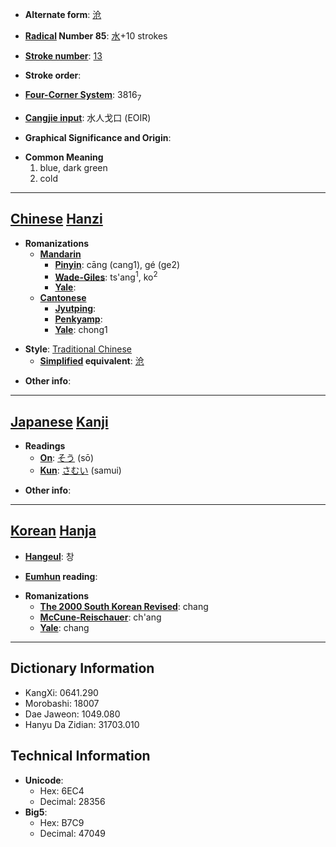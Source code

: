 * '''Alternate form''': [[沧]]

* '''[[Wiktionary:Chinese radical index| Radical]] Number 85''': [[Wiktionary:Chinese radical index 水|水]]+10 strokes

* '''[[Wiktionary:Chinese total strokes index|Stroke number]]''': [[Wiktionary:Chinese total strokes index 13|13]]

* '''Stroke order''': 

* '''[[Wiktionary:Chinese four corner index|Four-Corner System]]''': 3816<sub>7</sub>

* '''[[Wiktionary:Chinese Cangjie index|Cangjie input]]''': 水人戈口 (EOIR)

* '''Graphical Significance and Origin''': 

* '''Common Meaning'''
*#blue, dark green
*# cold


----

== [[Chinese]] [[Hanzi]] ==

* '''Romanizations'''
** '''[[Mandarin]]'''
*** '''[[Pinyin]]''': cāng (cang1), gé (ge2)
*** '''[[Wade-Giles]]''': ts'ang<sup>1</sup>, ko<sup>2</sup>
*** '''[[Yale]]''': 
** '''[[Cantonese]]'''
*** '''[[Jyutping]]''':
*** '''[[Penkyamp]]''': 
*** '''[[Yale]]''': chong1

* '''Style''': [[Traditional Chinese]] 
** '''[[Simplified Chinese|Simplified]] equivalent''': [[沧]]

* '''Other info''': 

----

== [[Japanese]] [[Kanji]] ==

* '''Readings'''
** '''[[On]]''': [[そう]] (sō)
** '''[[Kun]]''': [[さむい]] (samui)

* '''Other info''':  

----

== [[Korean]] [[Hanja]] ==

* '''[[Hangeul]]''': 창

* '''[[Eumhun]] reading''': 

* '''Romanizations'''
** '''[[The 2000 South Korean Revised Romanization|The 2000 South Korean Revised]]''': chang
** '''[[McCune-Reischauer]]''': ch'ang
** '''[[Yale]]''': chang

----

== Dictionary Information ==

* KangXi: 0641.290
* Morobashi: 18007
* Dae Jaweon: 1049.080
* Hanyu Da Zidian: 31703.010

== Technical Information ==

* '''Unicode''':
** Hex: 6EC4
** Decimal: 28356
* '''Big5''':
** Hex: B7C9
** Decimal: 47049